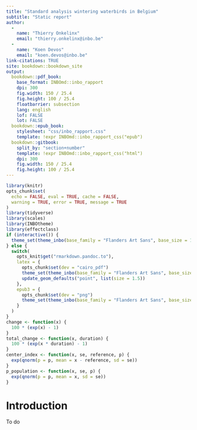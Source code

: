 ```yaml
---
title: "Standard analysis wintering waterbirds in Belgium"
subtitle: "Static report"
author: 
  - 
    name: "Thierry Onkelinx"
    email: "thierry.onkelinx@inbo.be"
  - 
    name: "Koen Devos"
    email: "koen.devos@inbo.be"
link-citations: TRUE
site: bookdown::bookdown_site
output:
  bookdown::pdf_book:
    base_format: INBOmd::inbo_rapport
    dpi: 300
    fig.width: 150 / 25.4
    fig.height: 100 / 25.4
    floatbarrier: subsection
    lang: english
    lof: FALSE
    lot: FALSE
  bookdown::epub_book:
    stylesheet: "css/inbo_rapport.css"
    template: !expr INBOmd::inbo_rapport_css("epub")
  bookdown::gitbook:
    split_by: "section+number"
    template: !expr INBOmd::inbo_rapport_css("html")
    dpi: 300
    fig.width: 150 / 25.4
    fig.height: 100 / 25.4
---
```


```r
library(knitr)
opts_chunk$set(
  echo = FALSE, eval = TRUE, cache = FALSE,
  warning = TRUE, error = TRUE, message = TRUE
)
library(tidyverse)
library(scales)
library(INBOtheme)
library(effectclass)
if (interactive()) {
  theme_set(theme_inbo(base_family = "Flanders Art Sans", base_size = 12))
} else {
  switch(
    opts_knit$get("rmarkdown.pandoc.to"),
    latex = {
      opts_chunk$set(dev = "cairo_pdf")
      theme_set(theme_inbo(base_family = "Flanders Art Sans", base_size = 8))
      update_geom_defaults("point", list(size = 1.5))
    },
    epub3 = {
      opts_chunk$set(dev = "png")
      theme_set(theme_inbo(base_family = "Flanders Art Sans", base_size = 12))
    }
  )
}
change <- function(x) {
  100 * (exp(x) - 1)
}
total_change <- function(x, duration) {
  100 * (exp(x * duration) - 1)
}
center_index <- function(x, se, reference, p) {
  exp(qnorm(p = p, mean = x - reference, sd = se))
}
p_population <- function(x, se, p) {
  exp(qnorm(p = p, mean = x, sd = se))
}
```

# Introduction

To do
